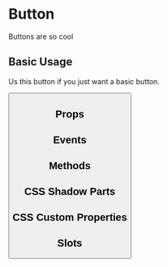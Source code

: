 # Button

Buttons are so cool

## Basic Usage

Us this button if you just want a basic button.


<Button/>

## Props


<Props/>

## Events


<Events />

## Methods


<Methods />

## CSS Shadow Parts


<Parts />

## CSS Custom Properties


<CustomProps />

## Slots


<Slots />
